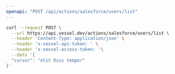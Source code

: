 ```yaml
---
openapi: "POST /api/actions/salesforce/users/list"
---
```


<RequestExample>

```bash Request
curl --request POST \
  --url https://api.vessel.dev/actions/salesforce/users/list \
  --header 'Content-Type: application/json' \
  --header 'x-vessel-api-token: ' \
  --header 'x-vessel-access-token: '\
  --data '{
  "cursor": "elit Duis tempor"
}'
```

</RequestExample>
